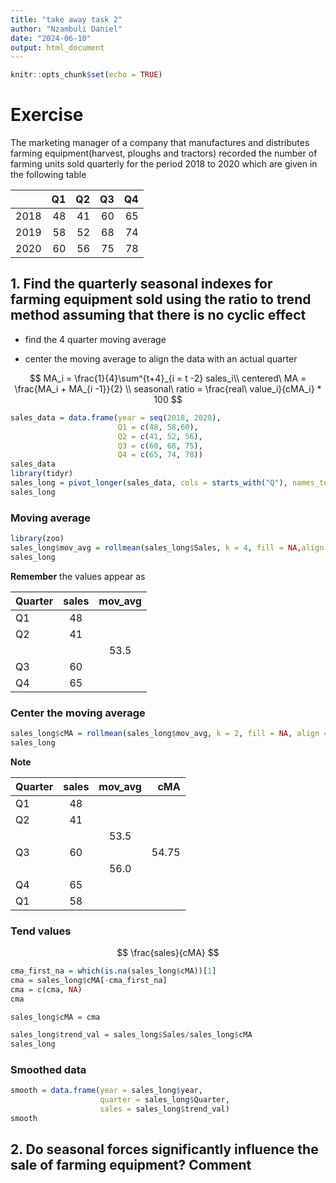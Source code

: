 ```yaml
---
title: "take away task 2"
author: "Nzambuli Daniel"
date: "2024-06-10"
output: html_document
---
```


```r
knitr::opts_chunk$set(echo = TRUE)
```

# Exercise

The marketing manager of a company that manufactures and distributes farming equipment(harvest, ploughs and tractors) recorded the number of farming units sold quarterly for the period 2018 to 2020 which are given in the following table

|      |  Q1 |  Q2 |  Q3 |  Q4 |
|:----:|----:|----:|----:|----:|
| 2018 |  48 |  41 |  60 |  65 |
| 2019 |  58 |  52 |  68 |  74 |
| 2020 |  60 |  56 |  75 |  78 |

## 1. Find the quarterly seasonal indexes for farming equipment sold using the ratio to trend method assuming that there is no cyclic effect

-   find the 4 quarter moving average

-   center the moving average to align the data with an actual quarter

$$
MA_i = \frac{1}{4}\sum^{t+4}_{i = t -2} sales_i\\
centered\ MA = \frac{MA_i + MA_{i -1}}{2} \\
seasonal\ ratio =  \frac{real\ value_i}{cMA_i} * 100
$$

```r
sales_data = data.frame(year = seq(2018, 2020),
                        Q1 = c(48, 58,60),
                        Q2 = c(41, 52, 56),
                        Q3 = c(60, 68, 75),
                        Q4 = c(65, 74, 78))
sales_data
library(tidyr)
sales_long = pivot_longer(sales_data, cols = starts_with("Q"), names_to = "Quarter", values_to = "Sales")
sales_long
```

### Moving average

```r
library(zoo)
sales_long$mov_avg = rollmean(sales_long$Sales, k = 4, fill = NA,align = "right")
sales_long
```

**Remember** the values appear as

| Quarter | sales | mov_avg |
|:--------|:-----:|:-------:|
| Q1      |  48   |         |
| Q2      |  41   |         |
|         |       |  53.5   |
| Q3      |  60   |         |
| Q4      |  65   |         |

### Center the moving average

```r
sales_long$cMA = rollmean(sales_long$mov_avg, k = 2, fill = NA, align = 'center')
sales_long
```

**Note**

| Quarter | sales | mov_avg |   cMA |
|:--------|:-----:|:-------:|------:|
| Q1      |  48   |         |       |
| Q2      |  41   |         |       |
|         |       |  53.5   |       |
| Q3      |  60   |         | 54.75 |
|         |       |  56.0   |       |
| Q4      |  65   |         |       |
| Q1      |  58   |         |       |

### Tend values

$$
\frac{sales}{cMA}
$$

```r
cma_first_na = which(is.na(sales_long$cMA))[1]
cma = sales_long$cMA[-cma_first_na]
cma = c(cma, NA)
cma

sales_long$cMA = cma

sales_long$trend_val = sales_long$Sales/sales_long$cMA
sales_long
```

### Smoothed data

```r
smooth = data.frame(year = sales_long$year,
                    quarter = sales_long$Quarter,
                    sales = sales_long$trend_val)
smooth
```

## 2. Do seasonal forces significantly influence the sale of farming equipment? Comment
